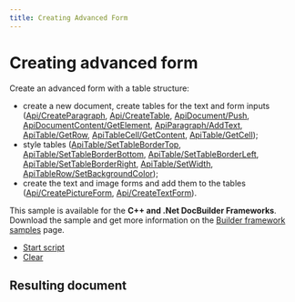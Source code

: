 ```yaml
---
title: Creating Advanced Form
---
```

# [](/docbuilder/buildersamples/)Creating advanced form

Create an advanced form with a table structure:

* create a new document, create tables for the text and form inputs ([Api/CreateParagraph](/docbuilder/textdocumentapi/api/createparagraph), [Api/CreateTable](/docbuilder/textdocumentapi/api/createtable), [ApiDocument/Push](/docbuilder/textdocumentapi/apidocument/push), [ApiDocumentContent/GetElement](/docbuilder/textdocumentapi/apidocumentcontent/getelement), [ApiParagraph/AddText](/docbuilder/textdocumentapi/apiparagraph/addtext), [ApiTable/GetRow](/docbuilder/textdocumentapi/apitable/getrow), [ApiTableCell/GetContent](/docbuilder/textdocumentapi/apitablecell/getcontent), [ApiTable/GetCell](/docbuilder/textdocumentapi/apitable/getcell));
* style tables ([ApiTable/SetTableBorderTop](/docbuilder/textdocumentapi/apitable/settablebordertop), [ApiTable/SetTableBorderBottom](/docbuilder/textdocumentapi/apitable/settableborderbottom), [ApiTable/SetTableBorderLeft](/docbuilder/textdocumentapi/apitable/settableborderleft), [ApiTable/SetTableBorderRight](/docbuilder/textdocumentapi/apitable/settableborderright), [ApiTable/SetWidth](/docbuilder/textdocumentapi/apitable/setwidth), [ApiTableRow/SetBackgroundColor](/docbuilder/textdocumentapi/apitablerow/setbackgroundcolor));
* create the text and image forms and add them to the tables ([Api/CreatePictureForm](/docbuilder/formapi/api/createpictureform), [Api/CreateTextForm](/docbuilder/formapi/api/createtextform)).

This sample is available for the **C++ and .Net DocBuilder Frameworks**.\
Download the sample and get more information on the [Builder framework samples](/docbuilder/builderframeworksamples) page.

* [Start script]()
* [Clear]()

## Resulting document
